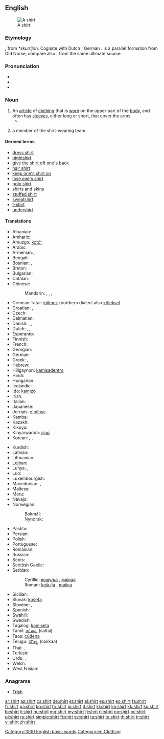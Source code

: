 {{wikipedia}}
==English==
[[Image:Shirt.jpg|thumb|A shirt]]

===Etymology===
{{etyl|ang}} {{term|scyrte|lang=ang}}, from {{etyl|gem}} ''*skurtijon''.  Cognate with Dutch {{term|schort|lang=nl}}, German {{term|Schürze||apron|lang=de}}.  {{term|skirt|Skirt|lang=en}} is a parallel formation from Old Norse; compare also {{term|short|lang=en}}, from the same ultimate source.

===Pronunciation===
* {{audio|en-us-shirt.ogg|Audio (US)}}
* {{audio|En-uk-shirt.ogg|Audio (UK)}}
* {{rhymes|ɜː(r)t}}

===Noun===
{{en-noun}}

# An [[article]] of [[clothing]] that is [[wear|worn]] on the upper part of the [[body]], and often has [[sleeve]]s, either long or short, that cover the arms.
#*{{quote-news
|year=2012
|date=April 9
|author=Mandeep Sanghera
|title=Tottenham 1 - 2 Norwich
|work=BBC Sport
|url=http://www.bbc.co.uk/sport/0/football/17581358
|page=
|passage=Holt was furious referee Michael Oliver refused to then award him a penalty after Ledley King appeared to pull his '''shirt''' and his anger was compounded when Spurs immediately levelled.}}
# {{context|"[[shirts and skins]]" games}} a member of the shirt-wearing team.

====Derived terms====
* [[dress shirt]]
* [[nightshirt]]
* [[give the shirt off one's back]]
* [[hair shirt]]
* [[keep one's shirt on]]
* [[lose one's shirt]]
* [[polo shirt]]
* [[shirts and skins]]
* [[stuffed shirt]]
* [[sweatshirt]]
* [[t-shirt]]
* [[undershirt]]

====Translations====
{{trans-top|article of clothing}}
* Albanian: {{t|sq|këmish}}
* Amharic: {{tø|am|ሸሚዝ|tr=šämiz|sc=Ethi}}
* Amuzgo: [[kotôⁿ]]
* Arabic: {{t-|ar|قميص|m|tr=qamiiS}}
* Armenian: {{t-|hy|վերնաշապիկ|tr=vernašapik}},  {{t-|hy|շապիկ|tr=šapik}}
* Bengali: {{t|bn|শার্ট|tr=sharţ|sc=Beng}}
* Bosnian: {{t-|bs|košulja|f}}, {{t-|bs|majica|f}}
* Breton: {{t|br|roched|f|xs=Breton}}
* Bulgarian: {{t|bg|риза|f|tr=ríza|sc=Cyrl}}
* Catalan: {{t-|ca|camisa|f}}
* Chinese:
*: Mandarin: {{t-|cmn|襯衫|sc=Hani}},  {{t-|cmn|衬衫|tr=chènshān|sc=Hani}},  {{t-|cmn|襯衣|sc=Hani}},  {{t-|cmn|衬衣|tr=chènyī|sc=Hani}}
* Crimean Tatar: [[kölmek]] (northern dialect also [[kölekse]])
* Croatian: {{t-|hr|košulja|f}}, {{t+|hr|majica|f}}
* Czech: {{t+|cs|košile|f}}
* Dalmatian: {{tø|dlm|camaisa|f}}
* Danish: {{t-|da|bluse|c}}, {{t-|da|skjorte|c}}, {{t-|da|trøje|c}}
* Dutch: {{t+|nl|hemd|n}}, {{t+|nl|overhemd|n}}, {{t+|nl|shirt}}
* Esperanto: {{t-|eo|ĉemizo|xs=Esperanto}}
* Finnish: {{t+|fi|paita}}
* French: {{t+|fr|chemise|f}}
* Georgian: {{t|ka|პერანგი|tr=perangi|sc=Geor}}
* German: {{t+|de|Hemd|n}}
* Greek: {{t+|el|πουκάμισο|n|tr=poukámiso}}, {{t+|el|υποκάμισο|n|tr=ypokámiso}}
* Hebrew: {{t-|he|חולצה|f|tr=khultza}}
* Hiligaynon: [[kamisadentro]]
* Hindi: {{t|hi|क़मीज़|f|tr=qamīz|sc=Deva}}
* Hungarian: {{t+|hu|ing}}
* Icelandic: {{t+|is|skyrta|f}}
* Ido: [[kamizo]]
* Irish: {{t+|ga|léine|f}}
* Italian: {{t+|it|camicia|f}}
* Japanese: {{t-|ja|シャツ|tr=shatsu}}
* Jèrriais: [[c'mînse]] {{f}}
* Kamba: {{tø|kam|shati}}
* Kazakh: {{t|kk|жейде |tr=jeyde|sc=Cyrl|xs=Kazakh}}
* Kikuyu: {{tø|ki|sati}}
* Kinyarwanda: [[ijipo]]
* Korean: {{t|ko|셔츠|tr=syeochu|sc=Kore}}, {{t|ko|와이 셔츠|tr=wai syeochu|sc=Kore}}, {{t|ko|남방|tr=nambang|sc=Kore}}
{{trans-mid}}
* Kurdish: {{ku-Arab|[[کراس]]}}
* Latvian: {{t|lv|krekls}}
* Lithuanian: {{t|lt|marškiniai|m|p}}
* Lojban: {{t|jbo|creka}}
* Luhya: {{tø|luy|lishati}},  {{tø|luy|lishati}}
* Luo: {{tø|luo|shat}}
* Luxembourgish: {{t|lb|Hiem|n}}
* Macedonian: {{t|mk|кошула|f|tr=kóšula}},  {{t|mk|маица|f|tr=máica}}
* Maltese: {{t|mt|qmis|f|xs=Maltese}}
* Meru: {{tø|mer|shati}}
* Navajo: {{tø|nv|deijiʼ ééʼ}}
* Norwegian:
*: Bokmål: {{t|nb|skjorte|m|f}}
*: Nynorsk: {{t|nn|skjorte|f}}
* Pashto: {{t-|ps|خت|m|tr=xət|sc=ps-Arab|xs=Pashto}}
* Persian: {{t|fa|پیراهن|sc=fa-Arab}}
* Polish: {{t+|pl|koszula|f}}
* Portuguese: {{t+|pt|camisa|f}}
* Romanian: {{t+|ro|cămașă|f}}
* Russian: {{t+|ru|рубашка|f|tr=rubáška}}
* Scots: {{tø|sco|sark|xs=Scots}}
* Scottish Gaelic: {{t-|gd|lèine|xs=Scottish Gaelic}} {{f}}
* Serbian:
*: Cyrillic: [[кошуља#Serbian|кошуља]] {{f}}, [[мајица#Serbian|мајица]] {{f}}
*: Roman: [[košulja#Serbian|košulja]] {{f}}, [[majica#Serbian|majica]] {{f}}
* Sicilian: {{t+|scn|cammisa|f|xs=Sicilian}}
* Slovak: [[košeľa]] {{f}}
* Slovene: {{t+|sl|srajca|f}}, {{t-|sl|majica|f}}
* Spanish: {{t+|es|camisa|f}}
* Swahili: {{t+|sw|shati|xs=Swahili}}
* Swedish: {{t+|sv|skjorta|c}}
* Tagalog: [[kamiseta]]
* Tamil: [[சட்டை]] (sattai)
* Taos: [[cûdena]]
* Telugu: [[చొక్కా]] (cokkaa)
* Thai: {{t|th|เสื้อเชิ้ต|tr=sêua chért}},  {{t|th|เสื้อ|tr=sêua}}
* Turkish: {{t+|tr|gömlek}}
* Urdu: {{t|ur|قمیض|f|tr=qamīz|sc=ur-Arab}}, {{t|ur|قمیص|f|tr=qamīs|sc=ur-Arab}}
* Welsh: {{t|cy|crys|m|xs=Welsh}}
* West Frisian: {{t-|fy|himd|xs=West Frisian}}
{{trans-bottom}}

===Anagrams===
* [[Trish#English|Trish]]

[[Category:1000 English basic words]]
[[Category:en:Clothing]]

[[ar:shirt]]
[[az:shirt]]
[[cs:shirt]]
[[de:shirt]]
[[et:shirt]]
[[el:shirt]]
[[es:shirt]]
[[eo:shirt]]
[[fa:shirt]]
[[fr:shirt]]
[[ga:shirt]]
[[ko:shirt]]
[[hr:shirt]]
[[io:shirt]]
[[it:shirt]]
[[kl:shirt]]
[[kn:shirt]]
[[kk:shirt]]
[[ku:shirt]]
[[lo:shirt]]
[[li:shirt]]
[[hu:shirt]]
[[mg:shirt]]
[[my:shirt]]
[[fj:shirt]]
[[nl:shirt]]
[[no:shirt]]
[[oc:shirt]]
[[pl:shirt]]
[[ru:shirt]]
[[simple:shirt]]
[[fi:shirt]]
[[sv:shirt]]
[[ta:shirt]]
[[te:shirt]]
[[th:shirt]]
[[tr:shirt]]
[[vi:shirt]]
[[zh:shirt]]